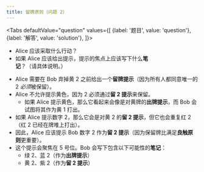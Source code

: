 ```yaml
---
title: 留牌原则（问题 2）
---
```



<BeginnersGuideProgress id="save-principle-question-2" />

<Tabs
  defaultValue="question"
  values={[
    {label: '题目', value: 'question'},
    {label: '解答', value: 'solution'},
  ]}>
<TabItem value="question">

- Alice 应该采取什么行动？
- 如果 Alice 应该给出提示，提示的焦点上应该写下什么**笔记**？（请具体说明。）

</TabItem>
<TabItem value="solution">

- Alice 需要在 Bob 弃掉黄 2 之前给出一个**留牌提示**（因为所有人都同意唯一的 2 <Em>必须</Em>被保留）。
- Alice 不允许提示黄色，因为 2 必须通过**留 2 提示**来保留。
  - 如果 Alice 提示黄色，那么它看起来会像是对黄牌的**出牌提示**，而 Bob 会试图将其作为黄 1 打出。
- 如果 Alice 提示数字 2，那么它会是对黄 2 的**留 2 提示**，但它也会重复红 2（红 2 已经在牌堆上打出）。
- 因此，Alice 应该提示 Bob 数字 2 作为**留 2 提示**（因为保留牌比满足**良触原则**更重要）。
- 这个提示会聚焦在 5 号位。Bob 会写下包含以下可能性的**笔记**：
  - 绿 2、蓝 2（作为**出牌提示**）
  - 黄 2、紫 2（作为**留 2 提示**）

</TabItem>
</Tabs>

<SavePrincipleQuestion2 />
